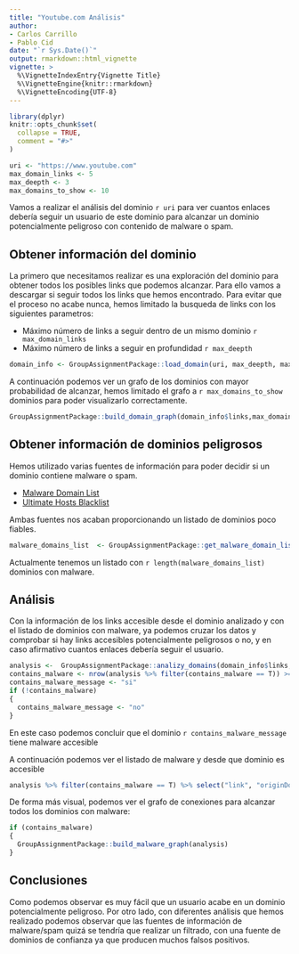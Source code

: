 ```yaml
---
title: "Youtube.com Análisis"
author: 
- Carlos Carrillo
- Pablo Cid
date: "`r Sys.Date()`"
output: rmarkdown::html_vignette
vignette: >
  %\VignetteIndexEntry{Vignette Title}
  %\VignetteEngine{knitr::rmarkdown}
  %\VignetteEncoding{UTF-8}
---
```


```r
library(dplyr)
knitr::opts_chunk$set(
  collapse = TRUE,
  comment = "#>"
)

uri <- "https://www.youtube.com"
max_domain_links <- 5
max_deepth <- 3
max_domains_to_show <- 10
```

Vamos a realizar el análisis del dominio `r uri` para ver cuantos enlaces debería seguir un usuario de este dominio para alcanzar un dominio potencialmente peligroso con contenido de malware o spam.



## Obtener información del dominio

La primero que necesitamos realizar es una exploración del dominio para obtener todos los posibles links que podemos alcanzar. Para ello vamos a descargar si seguir todos los links que hemos encontrado. Para evitar que el proceso no acabe nunca, hemos limitado la busqueda de links con los siguientes parametros:

- Máximo número de links a seguir dentro de un mismo dominio `r max_domain_links`
- Máximo número de links a seguir en profundidad `r max_deepth`

```r
domain_info <- GroupAssignmentPackage::load_domain(uri, max_deepth, max_domain_links)
```

A continuación podemos ver un grafo de los dominios con mayor probabilidad de alcanzar, hemos limitado el grafo a `r max_domains_to_show` dominios para poder visualizarlo correctamente. 

```r
GroupAssignmentPackage::build_domain_graph(domain_info$links,max_domains_to_show)
```

## Obtener información de dominios peligrosos

Hemos utilizado varias fuentes de información para poder decidir si un dominio contiene malware o spam.

- [Malware Domain List](https://www.malwaredomainlist.com/)
- [Ultimate Hosts Blacklist](https://github.com/mitchellkrogza/Ultimate.Hosts.Blacklist)

Ambas fuentes nos acaban proporcionando un listado de dominios poco fiables.

```r
malware_domains_list  <- GroupAssignmentPackage::get_malware_domain_list()
```

Actualmente tenemos un listado con `r length(malware_domains_list)` dominios con malware.

## Análisis

Con la información de los links accesible desde el dominio analizado y con el listado de dominios con malware, ya podemos cruzar los datos y comprobar si hay links accesibles potencialmente peligrosos o no, y en caso afirmativo cuantos enlaces debería seguir el usuario.

```r
analysis <-  GroupAssignmentPackage::analizy_domains(domain_info$links, malware_domains_list)
contains_malware <- nrow(analysis %>% filter(contains_malware == T)) >= 1
contains_malware_message <- "si"
if (!contains_malware)
{
  contains_malware_message <- "no"
}
```

En este caso podemos concluir que el dominio `r contains_malware_message` tiene malware accesible

A continuación podemos ver el listado de malware y desde que dominio es accesible
```r
analysis %>% filter(contains_malware == T) %>% select("link", "originDomain")
```

De forma más visual, podemos ver el grafo de conexiones para alcanzar todos los dominios con malware:
```r
if (contains_malware)
{
  GroupAssignmentPackage::build_malware_graph(analysis)
}

```

## Conclusiones
Como podemos observar es muy fácil que un usuario acabe en un dominio potencialmente peligroso. Por otro lado, con diferentes análisis que hemos realizado podemos observar que las fuentes de información de malware/spam quizá se tendría que realizar un filtrado, con una fuente de dominios de confianza ya que producen muchos falsos positivos.
